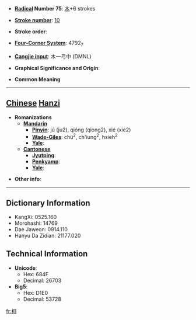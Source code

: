 * '''[[Wiktionary:Chinese radical index| Radical]] Number 75''': [[Wiktionary:Chinese radical index 木|木]]+6 strokes

* '''[[Wiktionary:Chinese total strokes index|Stroke number]]''': [[Wiktionary:Chinese total strokes index 10|10]]

* '''Stroke order''': 

* '''[[Wiktionary:Chinese four corner index|Four-Corner System]]''': 4792<sub>7</sub>

* '''[[Wiktionary:Chinese Cangjie index|Cangjie input]]''': 木一弓中 (DMNL)

* '''Graphical Significance and Origin''': 

* '''Common Meaning'''

----

== [[Chinese]] [[Hanzi]] ==

* '''Romanizations'''
** '''[[Mandarin]]'''
*** '''[[Pinyin]]''': jú (ju2), qióng (qiong2), xié (xie2)
*** '''[[Wade-Giles]]''': chü<sup>2</sup>, ch'iung<sup>2</sup>, hsieh<sup>2</sup>
*** '''[[Yale]]''': 
** '''[[Cantonese]]'''
*** '''[[Jyutping]]''':
*** '''[[Penkyamp]]''': 
*** '''[[Yale]]''': 

* '''Other info''': 

----

== Dictionary Information ==

* KangXi: 0525.160
* Morohashi: 14769
* Dae Jaweon: 0914.110
* Hanyu Da Zidian: 21177.020

== Technical Information ==

* '''Unicode''':
** Hex: 684F
** Decimal: 26703
* '''Big5''':
** Hex: D1E0
** Decimal: 53728

[[fr:桏]]